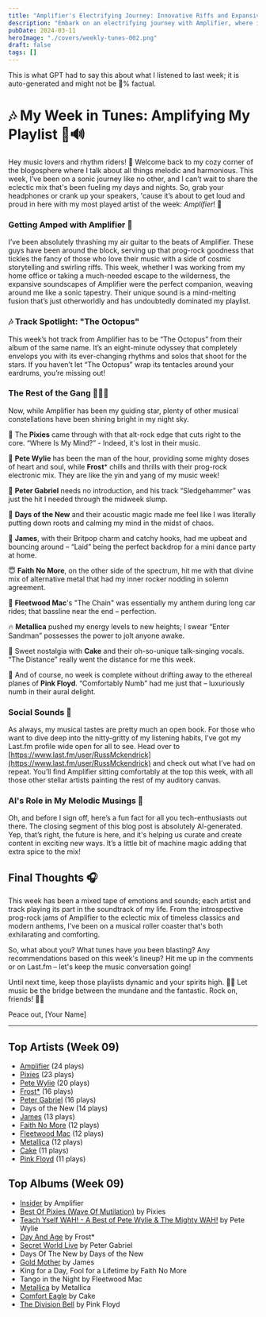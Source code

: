 ```yaml
---
title: "Amplifier's Electrifying Journey: Innovative Riffs and Expansive Soundscapes"
description: "Embark on an electrifying journey with Amplifier, where innovative riffs meet expansive soundscapes!"
pubDate: 2024-03-11
heroImage: "./covers/weekly-tunes-002.png"
draft: false
tags: []
---
```


<NoteCallout title="Note">
This is what GPT had to say this about what I listened to last week; it is auto-generated and might not be 💯% factual.
</NoteCallout>

# 🎶 My Week in Tunes: Amplifying My Playlist 🤘🔊

Hey music lovers and rhythm riders! 👋 Welcome back to my cozy corner of the blogosphere where I talk about all things melodic and harmonious. This week, I’ve been on a sonic journey like no other, and I can’t wait to share the eclectic mix that's been fueling my days and nights. So, grab your headphones or crank up your speakers, 'cause it’s about to get loud and proud in here with my most played artist of the week: *Amplifier*! 🎸

### **Getting Amped with Amplifier** 🚀
I’ve been absolutely thrashing my air guitar to the beats of Amplifier. These guys have been around the block, serving up that prog-rock goodness that tickles the fancy of those who love their music with a side of cosmic storytelling and swirling riffs. This week, whether I was working from my home office or taking a much-needed escape to the wilderness, the expansive soundscapes of Amplifier were the perfect companion, weaving around me like a sonic tapestry. Their unique sound is a mind-melting fusion that’s just otherworldly and has undoubtedly dominated my playlist.

### 🎶 Track Spotlight: "The Octopus"
This week’s hot track from Amplifier has to be “The Octopus” from their album of the same name. It’s an eight-minute odyssey that completely envelops you with its ever-changing rhythms and solos that shoot for the stars. If you haven’t let “The Octopus” wrap its tentacles around your eardrums, you’re missing out!

### **The Rest of the Gang** 🎷🎤🥁
Now, while Amplifier has been my guiding star, plenty of other musical constellations have been shining bright in my night sky.

🦄 The **Pixies** came through with that alt-rock edge that cuts right to the core. “Where Is My Mind?” - Indeed, it's lost in their music.

🌟 **Pete Wylie** has been the man of the hour, providing some mighty doses of heart and soul, while **Frost*** chills and thrills with their prog-rock electronic mix. They are like the yin and yang of my music week!

💫 **Peter Gabriel** needs no introduction, and his track “Sledgehammer” was just the hit I needed through the midweek slump.

🌳 **Days of the New** and their acoustic magic made me feel like I was literally putting down roots and calming my mind in the midst of chaos.

🎉 **James**, with their Britpop charm and catchy hooks, had me upbeat and bouncing around – “Laid” being the perfect backdrop for a mini dance party at home.

😇 **Faith No More**, on the other side of the spectrum, hit me with that divine mix of alternative metal that had my inner rocker nodding in solemn agreement.

🎸 **Fleetwood Mac**'s "The Chain" was essentially my anthem during long car rides; that bassline near the end – perfection.

🔥 **Metallica** pushed my energy levels to new heights; I swear “Enter Sandman” possesses the power to jolt anyone awake.

🍰 Sweet nostalgia with **Cake** and their oh-so-unique talk-singing vocals. “The Distance” really went the distance for me this week.

🌌 And of course, no week is complete without drifting away to the ethereal planes of **Pink Floyd**. “Comfortably Numb” had me just that – luxuriously numb in their aural delight.

### Social Sounds 📢
As always, my musical tastes are pretty much an open book. For those who want to dive deep into the nitty-gritty of my listening habits, I’ve got my Last.fm profile wide open for all to see. Head over to [https://www.last.fm/user/RussMckendrick](https://www.last.fm/user/RussMckendrick) and check out what I’ve had on repeat. You’ll find Amplifier sitting comfortably at the top this week, with all those other stellar artists painting the rest of my auditory canvas.

### AI's Role in My Melodic Musings 🤖
Oh, and before I sign off, here’s a fun fact for all you tech-enthusiasts out there. The closing segment of this blog post is absolutely AI-generated. Yep, that’s right, the future is here, and it's helping us curate and create content in exciting new ways. It’s a little bit of machine magic adding that extra spice to the mix!

## Final Thoughts 🎧
This week has been a mixed tape of emotions and sounds; each artist and track playing its part in the soundtrack of my life. From the introspective prog-rock jams of Amplifier to the eclectic mix of timeless classics and modern anthems, I've been on a musical roller coaster that's both exhilarating and comforting.

So, what about you? What tunes have you been blasting? Any recommendations based on this week's lineup? Hit me up in the comments or on Last.fm – let's keep the music conversation going!

Until next time, keep those playlists dynamic and your spirits high. 🚀🎼 Let music be the bridge between the mundane and the fantastic. Rock on, friends! 🤘💕

Peace out,
[Your Name]


---

## Top Artists (Week 09)

- [Amplifier](https://www.russ.fm/artist/amplifier/) (24 plays)
- [Pixies](https://www.russ.fm/artist/pixies/) (23 plays)
- [Pete Wylie](https://www.russ.fm/artist/pete-wylie/) (20 plays)
- [Frost*](https://www.russ.fm/artist/frost/) (16 plays)
- [Peter Gabriel](https://www.russ.fm/artist/peter-gabriel/) (16 plays)
- Days of the New (14 plays)
- [James](https://www.russ.fm/artist/james/) (13 plays)
- [Faith No More](https://www.russ.fm/artist/faith-no-more/) (12 plays)
- [Fleetwood Mac](https://www.russ.fm/artist/fleetwood-mac/) (12 plays)
- [Metallica](https://www.russ.fm/artist/metallica/) (12 plays)
- [Cake](https://www.russ.fm/artist/cake/) (11 plays)
- [Pink Floyd](https://www.russ.fm/artist/pink-floyd/) (11 plays)

## Top Albums (Week 09)

- [Insider](https://www.russ.fm/albums/insider-20391511/) by Amplifier
- [Best Of Pixies (Wave Of Mutilation)](https://www.russ.fm/albums/best-of-pixies-wave-of-mutilation-2650664/) by Pixies
- [Teach Yself WAH! - A Best of Pete Wylie & The Mighty WAH!](https://www.russ.fm/albums/teach-yself-wah-a-best-of-pete-wylie-the-mighty-wah-29966587/) by Pete Wylie
- [Day And Age](https://www.russ.fm/albums/day-and-age-18819115/) by Frost*
- [Secret World Live](https://www.russ.fm/albums/secret-world-live-16094641/) by Peter Gabriel
- Days Of The New by Days of the New
- [Gold Mother](https://www.russ.fm/albums/gold-mother-11284851/) by James
- King for a Day, Fool for a Lifetime by Faith No More
- Tango in the Night by Fleetwood Mac
- [Metallica](https://www.russ.fm/albums/metallica-6007719/) by Metallica
- [Comfort Eagle](https://www.russ.fm/albums/comfort-eagle-28256146/) by Cake
- [The Division Bell](https://www.russ.fm/albums/the-division-bell-13718487/) by Pink Floyd